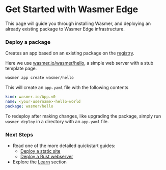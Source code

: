 
# Get Started with Wasmer Edge

This page will guide you through installing Wasmer, and deploying an already existing package to Wasmer Edge infrastructure.

<Steps>
 
<Install />

<Login />

### Deploy a package

Creates an app based on an existing package on the [registry](../registry).

Here we use <a href="https://wasmer.io/wasmer/hello" target="_blank">wasmer.io/wasmer/hello</a>,
a simple web server with a stub template page.

```bash
wasmer app create wasmer/hello
```

This will create an `app.yaml` file with the following contents

```yaml copy filename="app.yaml"
kind: wasmer.io/App.v0
name: <your-username>-hello-world
package: wasmer/hello
```

To redeploy after making changes, like upgrading the package, simply run
`wasmer deploy` in a directory with an `app.yaml` file.

### Next Steps

- Read one of the more detailed quickstart guides:
  - [Deploy a static site](./quickstart/static-site)
  - [Deploy a Rust webserver](./quickstart/http-server)
- Explore the [Learn](/edge/learn/apps) section

</Steps>
